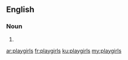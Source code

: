 ==English==

===Noun===
{{head|en|plural}}

# {{plural of|playgirl|lang=en}}

[[ar:playgirls]]
[[fr:playgirls]]
[[ku:playgirls]]
[[my:playgirls]]